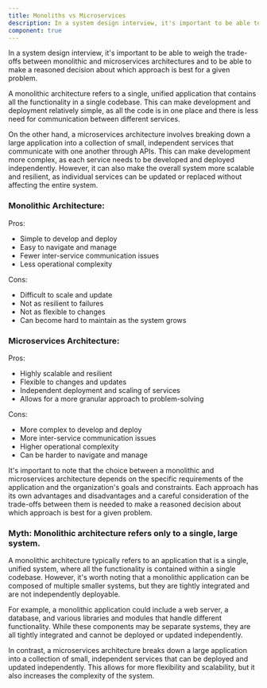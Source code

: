 ```yaml
---
title: Monoliths vs Microservices
description: In a system design interview, it's important to be able to weigh the trade-offs between monolithic and microservices architectures and to be able to make a reasoned decision about which approach is best for a given problem.
component: true
---
```


In a system design interview, it's important to be able to weigh the trade-offs between monolithic and microservices architectures and to be able to make a reasoned decision about which approach is best for a given problem.

A monolithic architecture refers to a single, unified application that contains all the functionality in a single codebase. This can make development and deployment relatively simple, as all the code is in one place and there is less need for communication between different services.

On the other hand, a microservices architecture involves breaking down a large application into a collection of small, independent services that communicate with one another through APIs. This can make development more complex, as each service needs to be developed and deployed independently. However, it can also make the overall system more scalable and resilient, as individual services can be updated or replaced without affecting the entire system.

### Monolithic Architecture:

Pros:

- Simple to develop and deploy
- Easy to navigate and manage
- Fewer inter-service communication issues
- Less operational complexity

Cons:

- Difficult to scale and update
- Not as resilient to failures
- Not as flexible to changes
- Can become hard to maintain as the system grows

### Microservices Architecture:

Pros:

- Highly scalable and resilient
- Flexible to changes and updates
- Independent deployment and scaling of services
- Allows for a more granular approach to problem-solving

Cons:

- More complex to develop and deploy
- More inter-service communication issues
- Higher operational complexity
- Can be harder to navigate and manage

It's important to note that the choice between a monolithic and microservices architecture depends on the specific requirements of the application and the organization's goals and constraints. Each approach has its own advantages and disadvantages and a careful consideration of the trade-offs between them is needed to make a reasoned decision about which approach is best for a given problem.

### Myth: Monolithic architecture refers only to a single, large system.

A monolithic architecture typically refers to an application that is a single, unified system, where all the functionality is contained within a single codebase. However, it's worth noting that a monolithic application can be composed of multiple smaller systems, but they are tightly integrated and are not independently deployable.

For example, a monolithic application could include a web server, a database, and various libraries and modules that handle different functionality. While these components may be separate systems, they are all tightly integrated and cannot be deployed or updated independently.

In contrast, a microservices architecture breaks down a large application into a collection of small, independent services that can be deployed and updated independently. This allows for more flexibility and scalability, but it also increases the complexity of the system.
